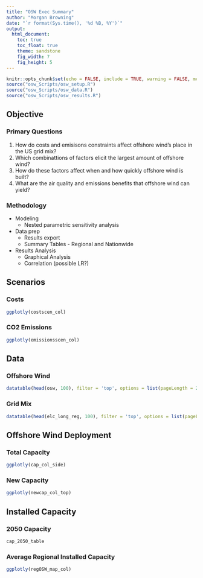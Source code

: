 ```yaml
---
title: "OSW Exec Summary"
author: "Morgan Browning"
date: "`r format(Sys.time(), '%d %B, %Y')`"
output: 
  html_document:
    toc: true
    toc_float: true
    theme: sandstone
    fig_width: 7
    fig_height: 5
---
```


```r
knitr::opts_chunk$set(echo = FALSE, include = TRUE, warning = FALSE, message = FALSE, tidy = TRUE, cache = FALSE)
source("osw_Scripts/osw_setup.R")
source("osw_Scripts/osw_data.R")
source("osw_Scripts/osw_results.R")
```

## Objective

### Primary Questions

1. How do costs and emisisons constraints affect offshore wind's place in the US grid mix?
2. Which combinattions of factors elicit the largest amount of offshore wind?
3. How do these factors affect when and how quickly offshore wind is built?
4. What are the air quality and emissions benefits that offshore wind can yield?

### Methodology

* Modeling
  + Nested parametric sensitivity analysis
* Data prep
  + Results export
  + Summary Tables - Regional and Nationwide
* Results Analysis
  + Graphical Analysis
  + Correlation (possible LR?)

## Scenarios {.tabset}

### Costs

```r
ggplotly(costscen_col)
```

### CO2 Emissions

```r
ggplotly(emissionsscen_col)
```
 
## Data {.tabset}

### Offshore Wind

```r
datatable(head(osw, 100), filter = 'top', options = list(pageLength = 20, autoWidth = TRUE))
```

### Grid Mix

```r
datatable(head(elc_long_reg, 100), filter = 'top', options = list(pageLength = 20, autoWidth = TRUE))
```

## Offshore Wind Deployment {.tabset}

### Total Capacity

```r
ggplotly(cap_col_side)
```

### New Capacity

```r
ggplotly(newcap_col_top)
```

## Installed Capacity {.tabset}

### 2050 Capacity

```r
cap_2050_table
```

### Average Regional Installed Capacity

```r
ggplotly(regOSW_map_col)
```












